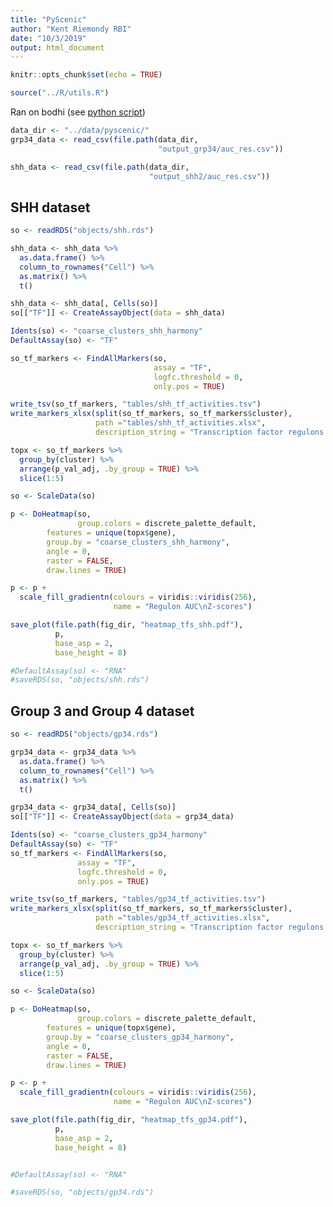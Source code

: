 ```yaml
---
title: "PyScenic"
author: "Kent Riemondy RBI"
date: "10/3/2019"
output: html_document
---
```



```r
knitr::opts_chunk$set(echo = TRUE)
```

```r
source("../R/utils.R")
```

Ran on bodhi (see [python script](../data/pyscenic/pyscenic_analysis.py))

```r
data_dir <- "../data/pyscenic/"
grp34_data <- read_csv(file.path(data_dir, 
                                 "output_grp34/auc_res.csv"))

shh_data <- read_csv(file.path(data_dir, 
                               "output_shh2/auc_res.csv"))
```

## SHH dataset

```r
so <- readRDS("objects/shh.rds")

shh_data <- shh_data %>%
  as.data.frame() %>%
  column_to_rownames("Cell") %>%
  as.matrix() %>% 
  t()

shh_data <- shh_data[, Cells(so)]
so[["TF"]] <- CreateAssayObject(data = shh_data)

Idents(so) <- "coarse_clusters_shh_harmony"
DefaultAssay(so) <- "TF"

so_tf_markers <- FindAllMarkers(so, 
                                assay = "TF", 
                                logfc.threshold = 0, 
                                only.pos = TRUE)

write_tsv(so_tf_markers, "tables/shh_tf_activities.tsv")
write_markers_xlsx(split(so_tf_markers, so_tf_markers$cluster),
                   path ="tables/shh_tf_activities.xlsx",
                   description_string = "Transcription factor regulons derived from PyScenic that are significantly enriched in each cluster")

topx <- so_tf_markers %>% 
  group_by(cluster) %>% 
  arrange(p_val_adj, .by_group = TRUE) %>% 
  slice(1:5)

so <- ScaleData(so)

p <- DoHeatmap(so, 
               group.colors = discrete_palette_default,
        features = unique(topx$gene),
        group.by = "coarse_clusters_shh_harmony",
        angle = 0, 
        raster = FALSE, 
        draw.lines = TRUE)

p <- p +
  scale_fill_gradientn(colours = viridis::viridis(256),
                       name = "Regulon AUC\nZ-scores")

save_plot(file.path(fig_dir, "heatmap_tfs_shh.pdf"), 
          p,
          base_asp = 2,
          base_height = 8)

#DefaultAssay(so) <- "RNA"
#saveRDS(so, "objects/shh.rds")
```


## Group 3 and Group 4 dataset

```r
so <- readRDS("objects/gp34.rds")

grp34_data <- grp34_data %>%
  as.data.frame() %>%
  column_to_rownames("Cell") %>%
  as.matrix() %>% 
  t()

grp34_data <- grp34_data[, Cells(so)]
so[["TF"]] <- CreateAssayObject(data = grp34_data)

Idents(so) <- "coarse_clusters_gp34_harmony"
DefaultAssay(so) <- "TF"
so_tf_markers <- FindAllMarkers(so, 
               assay = "TF", 
               logfc.threshold = 0, 
               only.pos = TRUE)

write_tsv(so_tf_markers, "tables/gp34_tf_activities.tsv")
write_markers_xlsx(split(so_tf_markers, so_tf_markers$cluster),
                   path ="tables/gp34_tf_activities.xlsx",
                   description_string = "Transcription factor regulons derived from PyScenic that are significantly enriched in each cluster")

topx <- so_tf_markers %>% 
  group_by(cluster) %>% 
  arrange(p_val_adj, .by_group = TRUE) %>% 
  slice(1:5)

so <- ScaleData(so)

p <- DoHeatmap(so, 
               group.colors = discrete_palette_default,
        features = unique(topx$gene),
        group.by = "coarse_clusters_gp34_harmony",
        angle = 0,
        raster = FALSE, 
        draw.lines = TRUE)

p <- p +
  scale_fill_gradientn(colours = viridis::viridis(256),
                       name = "Regulon AUC\nZ-scores")

save_plot(file.path(fig_dir, "heatmap_tfs_gp34.pdf"), 
          p,
          base_asp = 2,
          base_height = 8)


#DefaultAssay(so) <- "RNA"

#saveRDS(so, "objects/gp34.rds")
```

